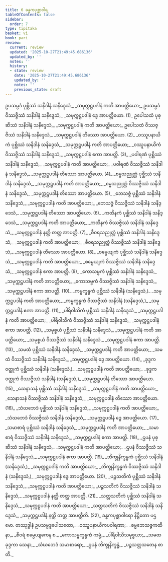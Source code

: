 ```yaml
---
title: 6 ခန္ဓကပုစ္ဆာဝါရ
tableOfContents: false
sidebar:
  order: 7
type: tipitaka
basket: vi
book: pari
review:
  current: review
  updated: '2025-10-27T21:49:45.686136'
  updated_by: ''
  notes: ''
  history:
  - state: review
    date: '2025-10-27T21:49:45.686136'
    updated_by: ''
    notes: ''
    previous_state: draft
---
```



<ReviewStatus review={frontmatter.review} showDetails={true} />

<HypothesisAnnotation frontmatter={frontmatter} />

<DynamicBreadcrumb />

<Division number="320" book="pari" e="ch" v="5" p="207">

<Paragraph number="1414" book="pari">
ဥပသမ္ပဒံ ပုစ္ဆိဿံ သနိဒါနံ သနိဒ္ဒေသံ,_  
_သမုက္ကဋ္ဌပဒါနံ ကတိ အာပတ္တိယော;_  
ဥပသမ္ပဒံ ဝိဿဇ္ဇိဿံ သနိဒါနံ သနိဒ္ဒေသံ,_  
_သမုက္ကဋ္ဌပဒါနံ ဒွေ အာပတ္တိယော. (1)_  

</Paragraph>

<Paragraph number="1415" book="pari">
ဥပေါသထံ ပုစ္ဆိဿံ သနိဒါနံ သနိဒ္ဒေသံ,_  
_သမုက္ကဋ္ဌပဒါနံ ကတိ အာပတ္တိယော;_  
ဥပေါသထံ ဝိဿဇ္ဇိဿံ သနိဒါနံ သနိဒ္ဒေသံ,_  
_သမုက္ကဋ္ဌပဒါနံ တိဿော အာပတ္တိယော. (2)_  

</Paragraph>

<Paragraph number="1416" type="verses" book="pari">
_ဝဿူပနာယိကံ ပုစ္ဆိဿံ သနိဒါနံ သနိဒ္ဒေသံ,_  
_သမုက္ကဋ္ဌပဒါနံ ကတိ အာပတ္တိယော;_  
_ဝဿူပနာယိကံ ဝိဿဇ္ဇိဿံ သနိဒါနံ သနိဒ္ဒေသံ,_  
_သမုက္ကဋ္ဌပဒါနံ ဧကာ အာပတ္တိ. (3)_  

</Paragraph>

<Paragraph number="1417" type="verses" book="pari">
_ပဝါရဏံ ပုစ္ဆိဿံ သနိဒါနံ သနိဒ္ဒေသံ,_  
_သမုက္ကဋ္ဌပဒါနံ ကတိ အာပတ္တိယော;_  
_ပဝါရဏံ ဝိဿဇ္ဇိဿံ သနိဒါနံ သနိဒ္ဒေသံ,_  
_သမုက္ကဋ္ဌပဒါနံ တိဿော အာပတ္တိယော. (4)_  

</Paragraph>

<Paragraph number="1418" type="verses" book="pari">
_စမ္မသညုတ္တံ ပုစ္ဆိဿံ သနိဒါနံ သနိဒ္ဒေသံ,_  
_သမုက္ကဋ္ဌပဒါနံ ကတိ အာပတ္တိယော;_  
_စမ္မသညုတ္တံ ဝိဿဇ္ဇိဿံ သနိဒါနံ သနိဒ္ဒေသံ,_  
_သမုက္ကဋ္ဌပဒါနံ တိဿော အာပတ္တိယော. (5)_  

</Paragraph>

<Paragraph number="1419" type="verses" book="pari">
_ဘေသဇ္ဇံ ပုစ္ဆိဿံ သနိဒါနံ သနိဒ္ဒေသံ,_  
_သမုက္ကဋ္ဌပဒါနံ ကတိ အာပတ္တိယော;_  
_ဘေသဇ္ဇံ ဝိဿဇ္ဇိဿံ သနိဒါနံ သနိဒ္ဒေသံ,_  
_သမုက္ကဋ္ဌပဒါနံ တိဿော အာပတ္တိယော. (6)_  

</Paragraph>

<Paragraph number="1420" type="verses" book="pari">
_ကထိနကံ ပုစ္ဆိဿံ သနိဒါနံ သနိဒ္ဒေသံ,_  
_သမုက္ကဋ္ဌပဒါနံ ကတိ အာပတ္တိယော;_  
_ကထိနကံ ဝိဿဇ္ဇိဿံ သနိဒါနံ သနိဒ္ဒေသံ,_  
_သမုက္ကဋ္ဌပဒါနံ နတ္ထိ တတ္ထ အာပတ္တိ. (7)_  

</Paragraph>

<Paragraph number="1421" type="verses" book="pari">
_စီဝရသညုတ္တံ ပုစ္ဆိဿံ သနိဒါနံ သနိဒ္ဒေသံ,_  
_သမုက္ကဋ္ဌပဒါနံ ကတိ အာပတ္တိယော;_  
_စီဝရသညုတ္တံ ဝိဿဇ္ဇိဿံ သနိဒါနံ သနိဒ္ဒေသံ,_  
_သမုက္ကဋ္ဌပဒါနံ တိဿော အာပတ္တိယော. (8)_  

</Paragraph>

<Paragraph number="1422" type="verses" book="pari">
_စမ္ပေယျကံ ပုစ္ဆိဿံ သနိဒါနံ သနိဒ္ဒေသံ,_  
_သမုက္ကဋ္ဌပဒါနံ ကတိ အာပတ္တိယော;_  
_စမ္ပေယျကံ ဝိဿဇ္ဇိဿံ သနိဒါနံ သနိဒ္ဒေသံ,_  
_သမုက္ကဋ္ဌပဒါနံ ဧကာ အာပတ္တိ. (9)_  

</Paragraph>

<Paragraph number="1423" type="verses" book="pari">
_ကောသမ္ဗကံ ပုစ္ဆိဿံ သနိဒါနံ သနိဒ္ဒေသံ,_  
_သမုက္ကဋ္ဌပဒါနံ ကတိ အာပတ္တိယော;_  
_ကောသမ္ဗကံ ဝိဿဇ္ဇိဿံ သနိဒါနံ သနိဒ္ဒေသံ,_  
_သမုက္ကဋ္ဌပဒါနံ ဧကာ အာပတ္တိ. (10)_  

</Paragraph>

<Paragraph number="1424" type="verses" book="pari">
_ကမ္မက္ခန္ဓကံ ပုစ္ဆိဿံ သနိဒါနံ (သနိဒ္ဒေသံ,)_  
_သမုက္ကဋ္ဌပဒါနံ ကတိ အာပတ္တိယော;_  
_ကမ္မက္ခန္ဓကံ ဝိဿဇ္ဇိဿံ သနိဒါနံ (သနိဒ္ဒေသံ,)_  
_သမုက္ကဋ္ဌပဒါနံ ဧကာ အာပတ္တိ. (11)_  

</Paragraph>

<Paragraph number="1425" type="verses" book="pari">
_ပါရိဝါသိကံ ပုစ္ဆိဿံ သနိဒါနံ သနိဒ္ဒေသံ,_  
_သမုက္ကဋ္ဌပဒါနံ ကတိ အာပတ္တိယော;_  
_ပါရိဝါသိကံ ဝိဿဇ္ဇိဿံ သနိဒါနံ သနိဒ္ဒေသံ,_  
_သမုက္ကဋ္ဌပဒါနံ ဧကာ အာပတ္တိ. (12)_  

</Paragraph>

<Paragraph number="1426" type="verses" book="pari">
_သမုစ္စယံ ပုစ္ဆိဿံ သနိဒါနံ သနိဒ္ဒေသံ,_  
_သမုက္ကဋ္ဌပဒါနံ ကတိ အာပတ္တိယော;_  
_သမုစ္စယံ ဝိဿဇ္ဇိဿံ သနိဒါနံ သနိဒ္ဒေသံ,_  
_သမုက္ကဋ္ဌပဒါနံ ဧကာ အာပတ္တိ. (13)_  

</Paragraph>

<Paragraph number="1427" type="verses" book="pari">
_သမထံ ပုစ္ဆိဿံ သနိဒါနံ သနိဒ္ဒေသံ,_  
_သမုက္ကဋ္ဌပဒါနံ ကတိ အာပတ္တိယော;_  
_သမထံ ဝိဿဇ္ဇိဿံ သနိဒါနံ သနိဒ္ဒေသံ,_  
_သမုက္ကဋ္ဌပဒါနံ ဒွေ အာပတ္တိယော. (14)_  

</Paragraph>

<Paragraph number="1428" type="verses" book="pari">
_ခုဒ္ဒကဝတ္ထုကံ ပုစ္ဆိဿံ သနိဒါနံ (သနိဒ္ဒေသံ,)_  
_သမုက္ကဋ္ဌပဒါနံ ကတိ အာပတ္တိယော;_  
_ခုဒ္ဒကဝတ္ထုကံ ဝိဿဇ္ဇိဿံ သနိဒါနံ (သနိဒ္ဒေသံ,)_  
_သမုက္ကဋ္ဌပဒါနံ တိဿော အာပတ္တိယော. (15)_  

</Paragraph>

<Paragraph number="1429" type="verses" book="pari">
_သေနာသနံ ပုစ္ဆိဿံ သနိဒါနံ သနိဒ္ဒေသံ,_  
_သမုက္ကဋ္ဌပဒါနံ ကတိ အာပတ္တိယော;_  
_သေနာသနံ ဝိဿဇ္ဇိဿံ သနိဒါနံ သနိဒ္ဒေသံ,_  
_သမုက္ကဋ္ဌပဒါနံ တိဿော အာပတ္တိယော. (16)_  

</Paragraph>

<Paragraph number="1430" type="verses" book="pari">
_သံဃဘေဒံ ပုစ္ဆိဿံ သနိဒါနံ သနိဒ္ဒေသံ,_  
_သမုက္ကဋ္ဌပဒါနံ ကတိ အာပတ္တိယော;_  
_သံဃဘေဒံ ဝိဿဇ္ဇိဿံ သနိဒါနံ သနိဒ္ဒေသံ,_  
_သမုက္ကဋ္ဌပဒါနံ ဒွေ အာပတ္တိယော. (17)_  

</Paragraph>

<Paragraph number="1431" type="verses" book="pari">
_သမာစာရံ ပုစ္ဆိဿံ သနိဒါနံ သနိဒ္ဒေသံ,_  
_သမုက္ကဋ္ဌပဒါနံ ကတိ အာပတ္တိယော;_  
_သမာစာရံ ဝိဿဇ္ဇိဿံ သနိဒါနံ သနိဒ္ဒေသံ,_  
_သမုက္ကဋ္ဌပဒါနံ ဧကာ အာပတ္တိ. (18)_  

</Paragraph>

<Paragraph number="1432" type="verses" book="pari">
_ဌပနံ ပုစ္ဆိဿံ သနိဒါနံ သနိဒ္ဒေသံ,_  
_သမုက္ကဋ္ဌပဒါနံ ကတိ အာပတ္တိယော;_  
_ဌပနံ ဝိဿဇ္ဇိဿံ သနိဒါနံ သနိဒ္ဒေသံ,_  
_သမုက္ကဋ္ဌပဒါနံ ဧကာ အာပတ္တိ. (19)_  

</Paragraph>

<Paragraph number="1433" type="verses" book="pari">
_ဘိက္ခုနိက္ခန္ဓကံ ပုစ္ဆိဿံ သနိဒါနံ (သနိဒ္ဒေသံ,)_  
_သမုက္ကဋ္ဌပဒါနံ ကတိ အာပတ္တိယော;_  
_ဘိက္ခုနိက္ခန္ဓကံ ဝိဿဇ္ဇိဿံ သနိဒါနံ (သနိဒ္ဒေသံ,)_  
_သမုက္ကဋ္ဌပဒါနံ ဒွေ အာပတ္တိယော. (20)_  

</Paragraph>

<Paragraph number="1434" type="verses" book="pari">
_ပဉ္စသတိကံ ပုစ္ဆိဿံ သနိဒါနံ သနိဒ္ဒေသံ,_  
_သမုက္ကဋ္ဌပဒါနံ ကတိ အာပတ္တိယော;_  
_ပဉ္စသတိကံ ဝိဿဇ္ဇိဿံ သနိဒါနံ သနိဒ္ဒေသံ,_  
_သမုက္ကဋ္ဌပဒါနံ နတ္ထိ တတ္ထ အာပတ္တိ. (21)_  

</Paragraph>

<Paragraph number="1435" type="verses" book="pari">
_သတ္တသတိကံ ပုစ္ဆိဿံ သနိဒါနံ သနိဒ္ဒေသံ,_  
_သမုက္ကဋ္ဌပဒါနံ ကတိ အာပတ္တိယော;_  
_သတ္တသတိကံ ဝိဿဇ္ဇိဿံ သနိဒါနံ သနိဒ္ဒေသံ,_  
_သမုက္ကဋ္ဌပဒါနံ နတ္ထိ တတ္ထ အာပတ္တီတိ. (22)_  


</Paragraph>
</Division>

<Paragraph number="1436" type="center" book="pari">
ခန္ဓကပုစ္ဆာဝါရော နိဋ္ဌိတော ပဌမော.



</Paragraph>

<Paragraph number="1437" type="center" book="pari">
တဿုဒ္ဒါနံ


</Paragraph>

<Paragraph number="1438" type="verses" book="pari">
ဥပသမ္ပဒူပေါသထော,_  
_ဝဿူပနာယိကပဝါရဏာ;_  
_စမ္မဘေသဇ္ဇကထိနာ,_  
_စီဝရံ စမ္ပေယျကေန စ._  

</Paragraph>

<Paragraph number="1439" type="verses" book="pari">
_ကောသမ္ဗက္ခန္ဓကံ ကမ္မံ,_  
_ပါရိဝါသိသမုစ္စယာ;_  
_သမထခုဒ္ဒကာ သေနာ,_  
_သံဃဘေဒံ သမာစာရော;_  
_ဌပနံ ဘိက္ခုနိက္ခန္ဓံ,_  
_ပဉ္စသတ္တသတေန စာတိ._
</Paragraph>